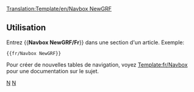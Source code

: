<noinclude>[[Translation:Template/en/Navbox NewGRF]]</noinclude><noinclude>
</noinclude>{{fr/Navbox|navbar = off
|state = off

|name  = NewGRF
|group1 = NewGRF
|list1  = {{en/Nowrap begin}} [[fr/Manual/NewGRF|Documentation générale]] <!--[[Documentation NewGRF]]
                 -->{{en/·w}} [[fr/Fonctionnalités NewGRF|Fonctionnalités]] <!--
                 -->{{en/·w}} [[fr/À faire NewGRF|Liste à faire]] <!--
                 -->{{en/·w}} [[fr/Manual/NewGRF|Options]] <!--
                 -->{{en/·w}} [[fr/Community/NewGRF/Liste NewGRF|Liste des NewGRFs fonctionnant]] <!--
                 -->{{en/·w}} [[fr/Archive/Lists/Ensembles NewGRF|Liste des ensembles NewGRF]]<!--
                 -->{{en/·w}} [[fr/Archive/Community/FAQ NewGRF|FAQ]] {{en/Nowrap end}}
}}
<noinclude>
==Utilisation==
Entrez <nowiki>{{</nowiki>'''Navbox NewGRF/Fr'''<nowiki>}}</nowiki> dans une section d'un article. Exemple:
<pre>{{fr/Navbox NewGRF}}</pre>

Pour créer de nouvelles tables de navigation, voyez [[Template:fr/Navbox]] pour une documentation sur le sujet.
[[Category:fr/Modèles|N]][[Category:fr/Navigation|N]]
</noinclude>